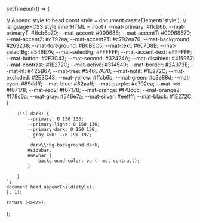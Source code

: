 setTimeout(() => {

// Append style to head
const style = document.createElement('style');
// language=CSS
style.innerHTML =
:root {
--mat-primary: #ffcb6b;
--mat-primaryT: #ffcb6b70;
--mat-accent: #009688;
--mat-accentT: #00968870;
--mat-accent2: #c792ea;
--mat-accent2T: #c792ea70;
--mat-background: #263238;
--mat-foreground: #B0BEC5;
--mat-text: #607D8B;
--mat-selectBg: #546E7A;
--mat-selectFg: #FFFFFF;
--mat-accent-text: #FFFFFF;
--mat-button: #2E3C43;
--mat-second: #32424A;
--mat-disabled: #415967;
--mat-contrast: #1E272C;
--mat-active: #314549;
--mat-border: #2A373E;
--mat-hl: #425B67;
--mat-tree: #546E7A70;
--mat-notif: #1E272C;
--mat-excluded: #2E3C43;
--mat-yellow: #ffcb6b;
--mat-green: #c3e88d;
--mat-cyan: #89ddff;
--mat-blue: #82aaff;
--mat-purple: #c792ea;
--mat-red: #f07178;
--mat-red2: #f07178;
--mat-orange: #f78c6c;
--mat-orange2: #f78c6c;
--mat-gray: #546e7a;
--mat-silver: #eeffff;
--mat-black: #1E272C;
}

        :is(.dark) {
            --primary: 0 150 136;
            --primary-light: 0 150 136;
            --primary-dark: 0 150 136;
            --gray-400: 176 190 197;

            .dark\\:bg-background-dark,
            #sidebar,
            #navbar {
                background-color: var(--mat-contrast);
            }

        }
    `;
    document.head.appendChild(style);
    }, 1);

    return (<></>);

};
